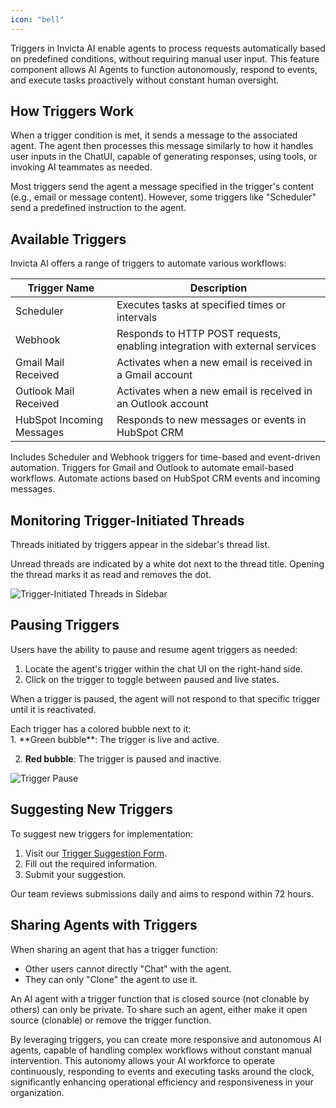 ```yaml
---
icon: "bell"
---
```


Triggers in Invicta AI enable agents to process requests automatically based on predefined conditions, without requiring manual user input. This feature component allows AI Agents to function autonomously, respond to events, and execute tasks proactively without constant human oversight.

## How Triggers Work

When a trigger condition is met, it sends a message to the associated agent. The agent then processes this message similarly to how it handles user inputs in the ChatUI, capable of generating responses, using tools, or invoking AI teammates as needed.

<Note>
  Most triggers send the agent a message specified in the trigger's content
  (e.g., email or message content). However, some triggers like "Scheduler" send
  a predefined instruction to the agent.
</Note>

## Available Triggers

Invicta AI offers a range of triggers to automate various workflows:

| Trigger Name              | Description                                                                 |
| ------------------------- | --------------------------------------------------------------------------- |
| Scheduler                 | Executes tasks at specified times or intervals                              |
| Webhook                   | Responds to HTTP POST requests, enabling integration with external services |
| Gmail Mail Received       | Activates when a new email is received in a Gmail account                   |
| Outlook Mail Received     | Activates when a new email is received in an Outlook account                |
| HubSpot Incoming Messages | Responds to new messages or events in HubSpot CRM                           |

<CardGroup cols={2}>
  <Card title="Basic Triggers" icon="clock" href="/triggers/basic-triggers">
    Includes Scheduler and Webhook triggers for time-based and event-driven
    automation.
  </Card>
  <Card title="Email Triggers" icon="envelope" href="/triggers/email-triggers">
    Triggers for Gmail and Outlook to automate email-based workflows.
  </Card>
  <Card
    title="HubSpot Triggers"
    icon="hubspot"
    href="/triggers/hubspot-triggers"
  >
    Automate actions based on HubSpot CRM events and incoming messages.
  </Card>
</CardGroup>

## Monitoring Trigger-Initiated Threads

Threads initiated by triggers appear in the sidebar's thread list.

<Info>
  Unread threads are indicated by a white dot next to the thread title. Opening
  the thread marks it as read and removes the dot.
</Info>

<img
  className="rounded-xl"
  src="/ai-agents/unread-thread.png"
  alt="Trigger-Initiated Threads in Sidebar"
/>

## Pausing Triggers

Users have the ability to pause and resume agent triggers as needed:

1. Locate the agent's trigger within the chat UI on the right-hand side.
2. Click on the trigger to toggle between paused and live states.

When a trigger is paused, the agent will not respond to that specific trigger until it is reactivated.

<Info>
  Each trigger has a colored bubble next to it: <br />
  1. **Green bubble**: The trigger is
  live and active.

2. **Red bubble**: The trigger is paused and inactive.
  </Info>

<img className="rounded-xl" src="/ai-agents/pause.png" alt="Trigger Pause" />

## Suggesting New Triggers

To suggest new triggers for implementation:

1. Visit our [Trigger Suggestion Form](https://docs.google.com/forms/d/e/1FAIpQLSd7sP_r2cd885t49bRAsoAeP2L9RN2_XEIO9aLyLWDHDD7RSQ/viewform?usp=sf_link).
2. Fill out the required information.
3. Submit your suggestion.

<Tip>
  Our team reviews submissions daily and aims to respond within 72 hours.
</Tip>

## Sharing Agents with Triggers

When sharing an agent that has a trigger function:

- Other users cannot directly "Chat" with the agent.
- They can only "Clone" the agent to use it.

<Warning>
  An AI agent with a trigger function that is closed source (not clonable by
  others) can only be private. To share such an agent, either make it open
  source (clonable) or remove the trigger function.
</Warning>

By leveraging triggers, you can create more responsive and autonomous AI agents, capable of handling complex workflows without constant manual intervention. This autonomy allows your AI workforce to operate continuously, responding to events and executing tasks around the clock, significantly enhancing operational efficiency and responsiveness in your organization.
